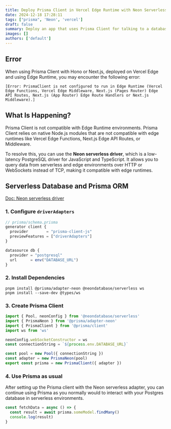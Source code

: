 ```yaml
---
title: Deploy Prisma Client in Vercel Edge Runtime with Neon Serverless Driver
date: 2024-12-18 17:28:11
tags: ["prisma", 'Neon', 'vercel']
draft: false
summary: Deploy an app that uses Prisma Client for talking to a database in Vercel Edge Middleware or a Vercel Function deployed to the Vercel Edge Runtime.
images: []
authors: ['default']
---
```


## Error

When using Prisma Client with Hono or Next.js, deployed on Vercel Edge and using Edge Runtime, you may encounter the following error:

```error
[Error: PrismaClient is not configured to run in Edge Runtime (Vercel Edge Functions, Vercel Edge Middleware, Next.js (Pages Router) Edge API Routes, Next.js (App Router) Edge Route Handlers or Next.js Middleware).]
```

## What Is Happening?

Prisma Client is not compatible with Edge Runtime environments. Prisma Client relies on native Node.js modules that are not compatible with edge runtimes like Vercel Edge Functions, Next.js Edge API Routes, or Middleware.

To resolve this, you can use the **Neon serverless driver**, which is a low-latency PostgreSQL driver for JavaScript and TypeScript. It allows you to query data from serverless and edge environments over HTTP or WebSockets instead of TCP, making it compatible with edge runtimes.

## Serverless Database and Prisma ORM

[Doc: Neon serverless driver](https://neon.tech/docs/serverless/serverless-driver)

### 1. Configure `driverAdapters`

```ts
// prisma/schema.prisma
generator client {
  provider        = "prisma-client-js"
  previewFeatures = ["driverAdapters"]
}

datasource db {
  provider = "postgresql"
  url      = env("DATABASE_URL")
}
```

### 2. Install Dependencies

```shell
pnpm install @prisma/adapter-neon @neondatabase/serverless ws
pnpm install --save-dev @types/ws
```

### 3. Create Prisma Client

```ts
import { Pool, neonConfig } from '@neondatabase/serverless'
import { PrismaNeon } from '@prisma/adapter-neon'
import { PrismaClient } from '@prisma/client'
import ws from 'ws'

neonConfig.webSocketConstructor = ws
const connectionString = `${process.env.DATABASE_URL}`

const pool = new Pool({ connectionString })
const adapter = new PrismaNeon(pool)
export const prisma = new PrismaClient({ adapter })
```

### 4. Use Prisma as usual

After setting up the Prisma client with the Neon serverless adapter, you can continue using Prisma as you normally would to interact with your Postgres database in serverless environments.

```ts
const fetchData = async () => {
  const result = await prisma.someModel.findMany()
  console.log(result)
}
```
